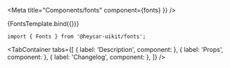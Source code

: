 

<Meta
  title="Components/fonts"
  component={fonts}
  }}
/>


<!-- Canvas -->

<Story name="Fonts">
  <Fonts />
  {FontsTemplate.bind({})}
</Story>

<!-- Docs -->

<ComponentHeader
  name="Fonts"
  version={version}
  stage={2}
  design="https://www.figma.com/file/rrvkvQEoVTOHa7MzyKSaoz/OTP-Design-System?node-id=1369%3A39089"
/>

```tsx
import { Fonts } from '@heycar-uikit/fonts';
```

<TabContainer
  tabs={[
    { label: 'Description', component: <Description /> },
    { label: 'Props', component: <Props of={Fonts} /> },
    { label: 'Changelog', component: <Changelog /> },
  ]}
/>

